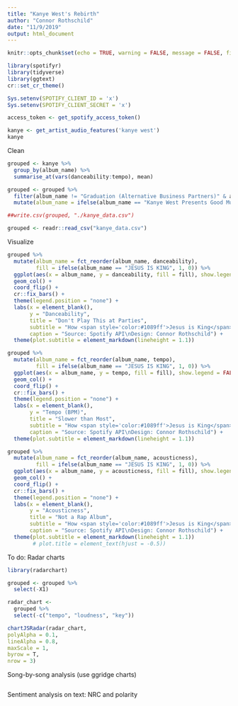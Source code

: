 ```yaml
---
title: "Kanye West's Rebirth"
author: "Connor Rothschild"
date: "11/9/2019"
output: html_document
---
```


```r
knitr::opts_chunk$set(echo = TRUE, warning = FALSE, message = FALSE, fig.height = 6, fig.width = 9)
```

```r
library(spotifyr)
library(tidyverse)
library(ggtext)
cr::set_cr_theme()
```


```r
Sys.setenv(SPOTIFY_CLIENT_ID = 'x')
Sys.setenv(SPOTIFY_CLIENT_SECRET = 'x')

access_token <- get_spotify_access_token()

kanye <- get_artist_audio_features('kanye west')
kanye
```

Clean

```r
grouped <- kanye %>% 
  group_by(album_name) %>% 
  summarise_at(vars(danceability:tempo), mean) 

grouped <- grouped %>% 
  filter(album_name != "Graduation (Alternative Business Partners)" & album_name != "Late Orchestration") %>% 
  mutate(album_name = ifelse(album_name == "Kanye West Presents Good Music Cruel Summer", "Good Music Cruel Summer", album_name))

##write.csv(grouped, "./kanye_data.csv")
```


```r
grouped <- readr::read_csv("kanye_data.csv")
```

Visualize

```r
grouped %>% 
  mutate(album_name = fct_reorder(album_name, danceability),
         fill = ifelse(album_name == "JESUS IS KING", 1, 0)) %>% 
  ggplot(aes(x = album_name, y = danceability, fill = fill), show.legend = FALSE) +
  geom_col() +
  coord_flip() +
  cr::fix_bars() +
  theme(legend.position = "none") +
  labs(x = element_blank(),
       y = "Danceability",
       title = "Don't Play This at Parties", 
       subtitle = "How <span style='color:#1089ff'>Jesus is King</span> compares to Kanye's other albums in **Danceability**",
       caption = "Source: Spotify API\nDesign: Connor Rothschild") +
  theme(plot.subtitle = element_markdown(lineheight = 1.1))
```

```r
grouped %>% 
  mutate(album_name = fct_reorder(album_name, tempo),
         fill = ifelse(album_name == "JESUS IS KING", 1, 0)) %>% 
  ggplot(aes(x = album_name, y = tempo, fill = fill), show.legend = FALSE) +
  geom_col() +
  coord_flip() +
  cr::fix_bars() +
  theme(legend.position = "none") +
  labs(x = element_blank(),
       y = "Tempo (BPM)",
       title = "Slower than Most", 
       subtitle = "How <span style='color:#1089ff'>Jesus is King</span> compares to Kanye's other albums in **Tempo**",
       caption = "Source: Spotify API\nDesign: Connor Rothschild") +
  theme(plot.subtitle = element_markdown(lineheight = 1.1))
```

```r
grouped %>% 
  mutate(album_name = fct_reorder(album_name, acousticness),
         fill = ifelse(album_name == "JESUS IS KING", 1, 0)) %>% 
  ggplot(aes(x = album_name, y = acousticness, fill = fill), show.legend = FALSE) +
  geom_col() +
  coord_flip() +
  cr::fix_bars() +
  theme(legend.position = "none") +
  labs(x = element_blank(),
       y = "Acousticness",
       title = "Not a Rap Album", 
       subtitle = "How <span style='color:#1089ff'>Jesus is King</span> compares to Kanye's other albums in **Acousticness**",
       caption = "Source: Spotify API\nDesign: Connor Rothschild") +
  theme(plot.subtitle = element_markdown(lineheight = 1.1))
        # plot.title = element_text(hjust = -0.5))
```

To do: 
Radar charts

```r
library(radarchart)

grouped <- grouped %>% 
  select(-X1)

radar_chart <- 
  grouped %>% 
  select(-c("tempo", "loudness", "key"))

chartJSRadar(radar_chart, 
polyAlpha = 0.1, 
lineAlpha = 0.8, 
maxScale = 1, 
byrow = T, 
nrow = 3)
```

Song-by-song analysis (use ggridge charts)

```r

```

Sentiment analysis on text: NRC and polarity

```r

```

